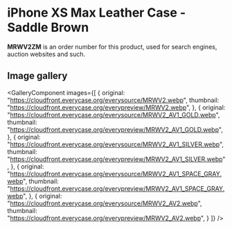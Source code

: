 
# iPhone XS Max Leather Case - Saddle Brown

<Callout type='info' emoji='👉🏻'>**MRWV2ZM** is an order number for this product, used for search engines, auction websites and such.</Callout>

## Image gallery

<GalleryComponent
    images={[
      {
        original: "https://cloudfront.everycase.org/everysource/MRWV2.webp",
        thumbnail: "https://cloudfront.everycase.org/everypreview/MRWV2.webp",
      },
      {
        original: "https://cloudfront.everycase.org/everysource/MRWV2_AV1_GOLD.webp",
        thumbnail: "https://cloudfront.everycase.org/everypreview/MRWV2_AV1_GOLD.webp",
      },
      {
        original: "https://cloudfront.everycase.org/everysource/MRWV2_AV1_SILVER.webp",
        thumbnail: "https://cloudfront.everycase.org/everypreview/MRWV2_AV1_SILVER.webp",
      },
      {
        original: "https://cloudfront.everycase.org/everysource/MRWV2_AV1_SPACE_GRAY.webp",
        thumbnail: "https://cloudfront.everycase.org/everypreview/MRWV2_AV1_SPACE_GRAY.webp",
      },
      {
        original: "https://cloudfront.everycase.org/everysource/MRWV2_AV2.webp",
        thumbnail: "https://cloudfront.everycase.org/everypreview/MRWV2_AV2.webp",
      }
    ]}
  />
